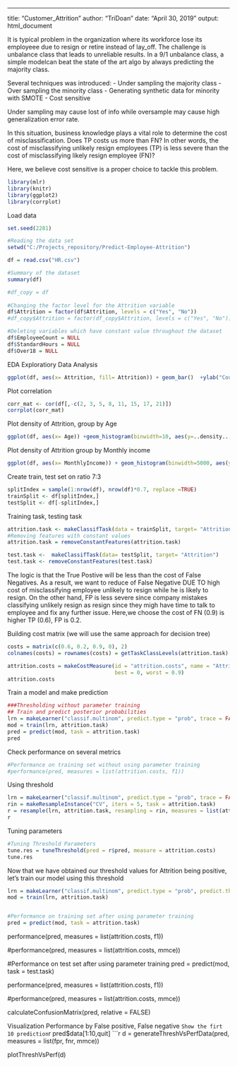 ---
title: "Customer_Attrition"
author: "TriDoan"
date: "April 30, 2019"
output: html_document


It is typical problem in the organization where its workforce lose its employeee due to resign or retire instead of lay_off. The challenge is unbalance class that leads to unreliable results. In a 9/1 unbalance class, a simple modelcan beat the state of the art algo by always predicting the majority class. 

Several techniques was introduced:
  - Under sampling the majority class
  - Over sampling the minority class
  - Generating synthetic data for minority with SMOTE
  - Cost sensitive 

Under sampling may cause lost of info  while oversample may cause high generalization error rate.

In this situation, business knowledge plays a vital role to determine the cost of misclassification. 
Does TP costs us more than FN? In other words, the cost of misclassifying unlikely resign employees (TP) is less severe than the cost of misclassifying likely resign employee (FN)?

Here, we believe cost sensitive is a proper choice to tackle this problem. 
```r

library(mlr)
library(knitr)
library(ggplot2)
library(corrplot)

```
Load data
```r
set.seed(2281)

#Reading the data set
setwd("C:/Projects_repository/Predict-Employee-Attrition")

df = read.csv("HR.csv")

#Summary of the dataset
summary(df)

#df_copy = df
  
#Changing the factor level for the Attrition variable
df$Attrition = factor(df$Attrition, levels = c("Yes", "No"))
#df_copy$Attrition = factor(df_copy$Attrition, levels = c("Yes", "No"))

#Deleting variables which have constant value throughout the dataset
df$EmployeeCount = NULL
df$StandardHours = NULL
df$Over18 = NULL
```

EDA Exploratiory Data Analysis

```r
ggplot(df, aes(x= Attrition, fill= Attrition)) + geom_bar()  +ylab("Count") + ggtitle("Class Distribution")

```
Plot correlation
```r
corr_mat <- cor(df[,-c(2, 3, 5, 8, 11, 15, 17, 21)])
corrplot(corr_mat)

```
Plot density of Attrition, group by Age
```r
ggplot(df, aes(x= Age)) +geom_histogram(binwidth=10, aes(y=..density.., fill= Attrition), pos= "Dodge") + ggtitle("Class distribution density, grouped by Age bins")
```
Plot density of Attrition group by Monthly income
```r
ggplot(df, aes(x= MonthlyIncome)) + geom_histogram(binwidth=5000, aes(y=..density.., fill= Attrition), pos= "Dodge") + ggtitle("Class distribution density, group by Monthly INcome")

```

Create train, test set on ratio 7:3
```r
splitIndex = sample(1:nrow(df), nrow(df)*0.7, replace =TRUE)
trainSplit <- df[splitIndex,]
testSplit <- df[-splitIndex,]

```
Training task, testing task

```r
attrition.task <- makeClassifTask(data = trainSplit, target= "Attrition")
#Removing features with constant values
attrition.task = removeConstantFeatures(attrition.task)

test.task <-  makeClassifTask(data= testSplit, target= "Attrition")
test.task <- removeConstantFeatures(test.task)

```
The logic is that the True Postive will be less than the cost of False Negatives. As a result,  we want to reduce of False Negative DUE TO high cost of misclassifying employee unlikely to resign while he is likely to resign. On the other hand, FP is less severe since company mistakes classifying unlikely resign as resign since they migh have time to talk to employee and fix any further issue. Here,we choose the cost of FN (0.9) is higher TP (0.6), FP is 0.2.

Building cost matrix (we will use the same approach for decision tree)

```r
costs = matrix(c(0.6, 0.2, 0.9, 0), 2)
colnames(costs) = rownames(costs) = getTaskClassLevels(attrition.task)

attrition.costs = makeCostMeasure(id = "attrition.costs", name = "Attrition costs", costs = costs,
                                  best = 0, worst = 0.9)
attrition.costs

```
 Train a model and make prediction
```r
###Thresholding without parameter training
## Train and predict posterior probabilities
lrn = makeLearner("classif.multinom", predict.type = "prob", trace = FALSE)
mod = train(lrn, attrition.task)
pred = predict(mod, task = attrition.task)
pred

```

Check performance on several metrics
```r

#Performance on training set without using parameter training
#performance(pred, measures = list(attrition.costs, f1))

```
Using threshold

```r
lrn = makeLearner("classif.multinom", predict.type = "prob", trace = FALSE)
rin = makeResampleInstance("CV", iters = 5, task = attrition.task)
r = resample(lrn, attrition.task, resampling = rin, measures = list(attrition.costs, f1), show.info = FALSE)
r
```
Tuning parameters

```r
#Tuning Threshold Parameters
tune.res = tuneThreshold(pred = r$pred, measure = attrition.costs)
tune.res
```
Now that we have obtained our threshold values for Attrition being positive, let's train our model using this threshold
```r
lrn = makeLearner("classif.multinom", predict.type = "prob", predict.threshold = tune.res$th, trace = FALSE)
mod = train(lrn, attrition.task)


#Performance on training set after using parameter training
pred = predict(mod, task = attrition.task)

```
performance(pred, measures = list(attrition.costs, f1))

#performance(pred, measures = list(attrition.costs, mmce))


#Performance on test set after using parameter training
pred = predict(mod, task = test.task)

performance(pred, measures = list(attrition.costs, f1))

#performance(pred, measures = list(attrition.costs, mmce))

calculateConfusionMatrix(pred, relative = FALSE)

Visualization Performance by False positive, False negative
```
Show the firt 10 prediction 
```r
pred$data[1:10,quit]
```r
d = generateThreshVsPerfData(pred, measures = list(fpr, fnr, mmce))

plotThreshVsPerf(d)